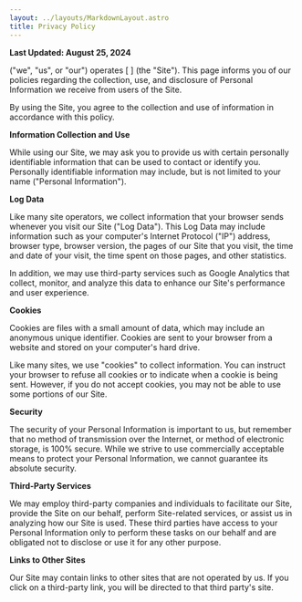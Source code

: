 ```yaml
---
layout: ../layouts/MarkdownLayout.astro
title: Privacy Policy
---
```



**Last Updated: August 25, 2024**

<b><SiteTitle /></b> ("we", "us", or "our") operates [
<b><SiteURL /></b>
] (the "Site"). This page informs you of our policies regarding the collection,
use, and disclosure of Personal Information we receive from users of the Site.

By using the Site, you agree to the collection and use of information in accordance with this policy.

**Information Collection and Use**

While using our Site, we may ask you to provide us with certain personally identifiable information that can be used to contact or identify you. Personally identifiable information may include, but is not limited to your name ("Personal Information").

**Log Data**

Like many site operators, we collect information that your browser sends whenever you visit our Site ("Log Data"). This Log Data may include information such as your computer's Internet Protocol ("IP") address, browser type, browser version, the pages of our Site that you visit, the time and date of your visit, the time spent on those pages, and other statistics.

In addition, we may use third-party services such as Google Analytics that collect, monitor, and analyze this data to enhance our Site's performance and user experience.

**Cookies**

Cookies are files with a small amount of data, which may include an anonymous unique identifier. Cookies are sent to your browser from a website and stored on your computer's hard drive.

Like many sites, we use "cookies" to collect information. You can instruct your browser to refuse all cookies or to indicate when a cookie is being sent. However, if you do not accept cookies, you may not be able to use some portions of our Site.

**Security**

The security of your Personal Information is important to us, but remember that no method of transmission over the Internet, or method of electronic storage, is 100% secure. While we strive to use commercially acceptable means to protect your Personal Information, we cannot guarantee its absolute security.

**Third-Party Services**

We may employ third-party companies and individuals to facilitate our Site, provide the Site on our behalf, perform Site-related services, or assist us in analyzing how our Site is used. These third parties have access to your Personal Information only to perform these tasks on our behalf and are obligated not to disclose or use it for any other purpose.

**Links to Other Sites**

Our Site may contain links to other sites that are not operated by us. If you click on a third-party link, you will be directed to that third party's site.
